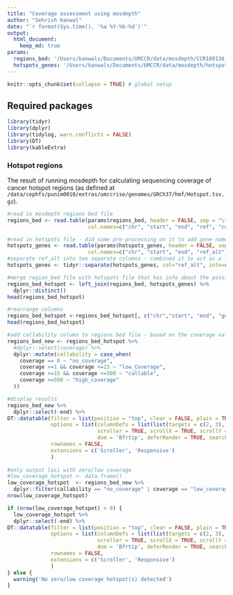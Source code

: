 ```yaml
---
title: "Coverage assessment using mosdepth"
author: "Sehrish Kanwal"
date: "`r format(Sys.time(), '%a %Y-%b-%d')`"
output:
  html_document: 
    keep_md: true
params:
  regions_bed: '/Users/kanwals/Documents/UMCCR/data/mosdepth/CCR180136_WH18F001P025_fakeY_changedthreshold/CCR180136_WH18F001P025.regions.bed'
  hotspots_genes: '/Users/kanwals/Documents/UMCCR/data/mosdepth/hotspots/hotspots-ref_alt_genes_uniq_no_chr.bed'
---
```


```r
knitr::opts_chunk$set(collapse = TRUE) # global setup
```

## Required packages

```r
library(tidyr)
library(dplyr)
library(tidylog, warn.conflicts = FALSE)
library(DT)
library(kableExtra)
```

### Hotspot regions

The result of running mosdepth for calculating sequencing coverage of cancer hotspot regions (as defined at `/data/cephfs/punim0010/extras/umccrise/genomes/GRCh37/hmf/Hotspot.tsv.gz`).  

```r
#read in mosdepth regions bed file 
regions_bed <- read.table(params$regions_bed, header = FALSE, sep = "\t", stringsAsFactors = FALSE, 
                          col.names=c("chr", "start", "end", "ref", "coverage"))

#read in hotspots file - did some pre-processing on it to add gene names to it
hotspots_genes <- read.table(params$hotspots_genes, header = FALSE, sep = " ", stringsAsFactors = FALSE, 
                          col.names=c("chr", "start", "end", "ref_alt", "gene"))
#separate ref_alt into two separate columns - combined it to act as a fake gene name for bedtools intersect of hotspots with genes bed file
hotspots_genes <- tidyr::separate(hotspots_genes, col="ref_alt", into=c("ref", "alt"), sep="_", remove=TRUE)

#merge region_bed file with hotspots file that has info about the possible nucleotide change. 
regions_bed_hotspot <- left_join(regions_bed, hotspots_genes) %>%
  dplyr::distinct() 
head(regions_bed_hotspot)

#rearrange columns
regions_bed_hotspot <-regions_bed_hotspot[, c("chr","start", "end", "gene", "ref", "alt", "coverage")]
head(regions_bed_hotspot)

#add callability column to regions.bed file - based on the coverage value
regions_bed_new <- regions_bed_hotspot %>%
  #dplyr::select(coverage) %>%
  dplyr::mutate(callability = case_when(
    coverage == 0 ~ "no_coverage",
    coverage >=1 && coverage <=15 ~ "low_Coverage",
    coverage >=15 && coverage <=500 ~ "callable",
    coverage >=500 ~ "high_coverage"
  ))

#display results
regions_bed_new %>%
  dplyr::select(-end) %>%
DT::datatable(filter = list(position = "top", clear = FALSE, plain = TRUE),
              options = list(columnDefs = list(list(targets = c(2, 3), searchable = FALSE)),
                             scroller = TRUE, scrollX = TRUE, scrollY = 500,
                             dom = 'Bfrtip', deferRender = TRUE, searchHighlight = TRUE),
              rownames = FALSE,
              extensions = c('Scroller', 'Responsive')
              ) 
  
#only output loci with zero/low coverage
#low_coverage_hotspot <- data.frame()
low_coverage_hotspot  <- regions_bed_new %>%
  dplyr::filter(callability == "no_coverage" | coverage == "low_coverage")
nrow(low_coverage_hotspot)

if (nrow(low_coverage_hotspot) > 0) {
  low_coverage_hotspot %>%
  dplyr::select(-end) %>%
DT::datatable(filter = list(position = "top", clear = FALSE, plain = TRUE),
              options = list(columnDefs = list(list(targets = c(2, 3), searchable = FALSE)),
                             scroller = TRUE, scrollX = TRUE, scrollY = 500,
                             dom = 'Bfrtip', deferRender = TRUE, searchHighlight = TRUE),
              rownames = FALSE,
              extensions = c('Scroller', 'Responsive')
              ) 
} else {
  warning('No zero/low coverage hotspot(s) detected')
}

```



